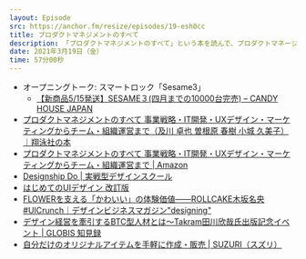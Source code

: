 ```yaml
---
layout: Episode
src: https://anchor.fm/resize/episodes/19-esh0cc
title: プロダクトマネジメントのすべて
description: 「プロダクトマネジメントのすべて」という本を読んで、プロダクトマネージャーとして考えたり、学んでおかないといけないことや、B2Bプロダクトの大変さなどについて話しました。
date: 2021年3月19日（金）
time: 57分00秒
---
```


- オープニングトーク: スマートロック「Sesame3」
  - [【新商品5/15発送】SESAME３(四月までの10000台完売) – CANDY HOUSE JAPAN](https://jp.candyhouse.co/products/sesame3)
- [プロダクトマネジメントのすべて 事業戦略・IT開発・UXデザイン・マーケティングからチーム・組織運営まで（及川 卓也 曽根原 春樹 小城 久美子）｜翔泳社の本](https://www.shoeisha.co.jp/book/detail/9784798166391)
- [プロダクトマネジメントのすべて 事業戦略・IT開発・UXデザイン・マーケティングからチーム・組織運営まで | Amazon](https://amzn.to/3cqM915)
- [Designship Do | 実戦型デザインスクール](https://do.design-ship.jp/)
- [はじめてのUIデザイン 改訂版](https://ui-design.studio.site/)
- [FLOWERを支える「かわいい」の体験価値——ROLLCAKE木坂名央 #UICrunch｜デザインビジネスマガジン"designing"](https://note.designing.jp/n/n0775bb3fd9bb)
- [デザイン経営を牽引するBTC型人材とは～Takram田川欣哉氏出版記念イベント  | GLOBIS 知見録](https://globis.jp/article/7214)
- [自分だけのオリジナルアイテムを手軽に作成・販売 | SUZURI（スズリ）](https://suzuri.jp/)
